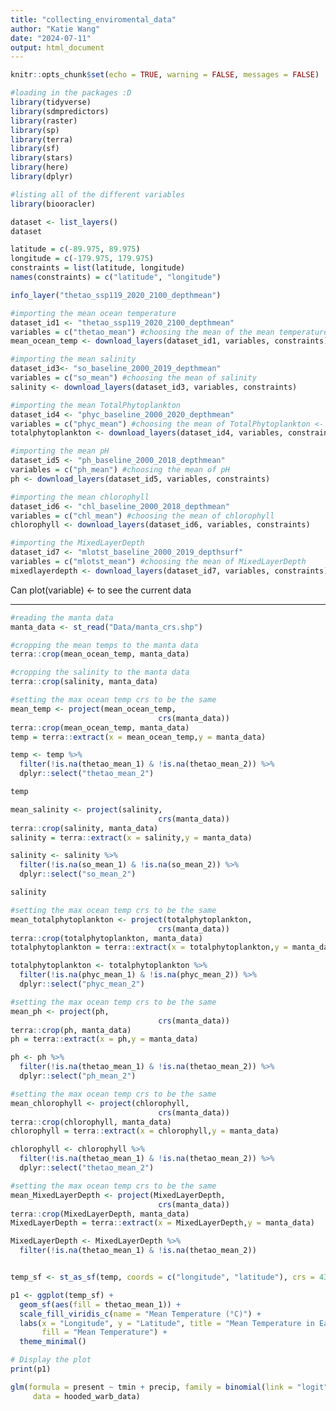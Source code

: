 ```yaml
---
title: "collecting_enviromental_data"
author: "Katie Wang"
date: "2024-07-11"
output: html_document
---
```


```r
knitr::opts_chunk$set(echo = TRUE, warning = FALSE, messages = FALSE)
```

```r
#loading in the packages :D
library(tidyverse)
library(sdmpredictors)
library(raster)
library(sp)
library(terra)
library(sf)
library(stars)
library(here)
library(dplyr)
```

```r
#listing all of the different variables 
library(biooracler)

dataset <- list_layers()
dataset
```

```r
latitude = c(-89.975, 89.975)
longitude = c(-179.975, 179.975)
constraints = list(latitude, longitude)
names(constraints) = c("latitude", "longitude")
```

```r
info_layer("thetao_ssp119_2020_2100_depthmean")
```


```r
#importing the mean ocean temperature
dataset_id1 <- "thetao_ssp119_2020_2100_depthmean"
variables = c("thetao_mean") #choosing the mean of the mean temperature 
mean_ocean_temp <- download_layers(dataset_id1, variables, constraints)
```

```r
#importing the mean salinity
dataset_id3<- "so_baseline_2000_2019_depthmean"
variables = c("so_mean") #choosing the mean of salinity
salinity <- download_layers(dataset_id3, variables, constraints)
```

```r
#importing the mean TotalPhytoplankton
dataset_id4 <- "phyc_baseline_2000_2020_depthmean"
variables = c("phyc_mean") #choosing the mean of TotalPhytoplankton <- can be rep of primary productivity
totalphytoplankton <- download_layers(dataset_id4, variables, constraints)
```

```r
#importing the mean pH
dataset_id5 <- "ph_baseline_2000_2018_depthmean"
variables = c("ph_mean") #choosing the mean of pH
ph <- download_layers(dataset_id5, variables, constraints)
```

```r
#importing the mean chlorophyll
dataset_id6 <- "chl_baseline_2000_2018_depthmean"
variables = c("chl_mean") #choosing the mean of chlorophyll
chlorophyll <- download_layers(dataset_id6, variables, constraints)
```

```r
#importing the MixedLayerDepth
dataset_id7 <- "mlotst_baseline_2000_2019_depthsurf"
variables = c("mlotst_mean") #choosing the mean of MixedLayerDepth
mixedlayerdepth <- download_layers(dataset_id7, variables, constraints)
```

Can plot(variable) <- to see the current data

----------------------------------------------------------------------------------------------

```r
#reading the manta data 
manta_data <- st_read("Data/manta_crs.shp")
```

```r
#cropping the mean temps to the manta data 
terra::crop(mean_ocean_temp, manta_data)
```

```r
#cropping the salinity to the manta data 
terra::crop(salinity, manta_data)
```

```r
#setting the max ocean temp crs to be the same
mean_temp <- project(mean_ocean_temp,
                                 crs(manta_data))
terra::crop(mean_ocean_temp, manta_data)
temp = terra::extract(x = mean_ocean_temp,y = manta_data)
```

```r
temp <- temp %>%
  filter(!is.na(thetao_mean_1) & !is.na(thetao_mean_2)) %>% 
  dplyr::select("thetao_mean_2")
```

```r
temp
```




```r
mean_salinity <- project(salinity,
                                 crs(manta_data))
terra::crop(salinity, manta_data)
salinity = terra::extract(x = salinity,y = manta_data)
```

```r
salinity <- salinity %>%
  filter(!is.na(so_mean_1) & !is.na(so_mean_2)) %>% 
  dplyr::select("so_mean_2")
```
```r
salinity
```




```r
#setting the max ocean temp crs to be the same
mean_totalphytoplankton <- project(totalphytoplankton,
                                 crs(manta_data))
terra::crop(totalphytoplankton, manta_data)
totalphytoplankton = terra::extract(x = totalphytoplankton,y = manta_data)
```

```r
totalphytoplankton <- totalphytoplankton %>%
  filter(!is.na(phyc_mean_1) & !is.na(phyc_mean_2)) %>% 
  dplyr::select("phyc_mean_2")
```



```r
#setting the max ocean temp crs to be the same
mean_ph <- project(ph,
                                 crs(manta_data))
terra::crop(ph, manta_data)
ph = terra::extract(x = ph,y = manta_data)
```

```r
ph <- ph %>%
  filter(!is.na(thetao_mean_1) & !is.na(thetao_mean_2)) %>% 
  dplyr::select("ph_mean_2")
```



```r
#setting the max ocean temp crs to be the same
mean_chlorophyll <- project(chlorophyll,
                                 crs(manta_data))
terra::crop(chlorophyll, manta_data)
chlorophyll = terra::extract(x = chlorophyll,y = manta_data)
```

```r
chlorophyll <- chlorophyll %>%
  filter(!is.na(thetao_mean_1) & !is.na(thetao_mean_2)) %>% 
  dplyr::select("thetao_mean_2")
```

```r
#setting the max ocean temp crs to be the same
mean_MixedLayerDepth <- project(MixedLayerDepth,
                                 crs(manta_data))
terra::crop(MixedLayerDepth, manta_data)
MixedLayerDepth = terra::extract(x = MixedLayerDepth,y = manta_data)
```

```r
MixedLayerDepth <- MixedLayerDepth %>%
  filter(!is.na(thetao_mean_1) & !is.na(thetao_mean_2))
```

```r

```

```r
temp_sf <- st_as_sf(temp, coords = c("longitude", "latitude"), crs = 4326)

p1 <- ggplot(temp_sf) +
  geom_sf(aes(fill = thetao_mean_1)) +
  scale_fill_viridis_c(name = "Mean Temperature (°C)") +
  labs(x = "Longitude", y = "Latitude", title = "Mean Temperature in Each MPA",
       fill = "Mean Temperature") +
  theme_minimal()

# Display the plot
print(p1)
```

```r
glm(formula = present ~ tmin + precip, family = binomial(link = "logit"), 
     data = hooded_warb_data)
```

